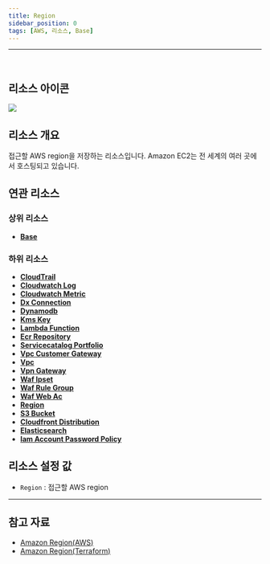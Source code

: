 ```yaml
---
title: Region
sidebar_position: 0
tags: [AWS, 리소스, Base]
---
```





<hr />
<br />

## 리소스 아이콘

<img src={icon} />

## 리소스 개요

접근할 AWS region을 저장하는 리소스입니다. Amazon EC2는 전 세계의 여러 곳에서 호스팅되고 있습니다.

## 연관 리소스

### 상위 리소스

-   [**Base**](https://docs.cstudio.app/docs/resource/aws/Base/)

### 하위 리소스

-   [**CloudTrail**](https://docs.cstudio.app/docs/resource/aws/Cloudtrail/)
-   [**Cloudwatch Log**](https://docs.cstudio.app/docs/resource/aws/Cloudwatch/Log)
-   [**Cloudwatch Metric**](https://docs.cstudio.app/docs/resource/aws/Cloudwatch/Metric)
-   [**Dx Connection**](https://docs.cstudio.app/docs/resource/aws/DirectConnect/DxConnection)
-   [**Dynamodb**](https://docs.cstudio.app/docs/resource/aws/Dynamodb/)
-   [**Kms Key**](https://docs.cstudio.app/docs/resource/aws/Kms/KmsKey)
-   [**Lambda Function**](https://docs.cstudio.app/docs/resource/aws/Lambda/LambdaFunction)
-   [**Ecr Repository**](https://docs.cstudio.app/docs/resource/aws/Ecr/EcrRepository)
-   [**Servicecatalog Portfolio**](https://docs.cstudio.app/docs/resource/aws/Servicecatalog/ServicecatalogPortfolio)
-   [**Vpc Customer Gateway**](https://docs.cstudio.app/docs/resource/aws/Vpc/CustomerGateway)
-   [**Vpc**](https://docs.cstudio.app/docs/resource/aws/Vpc/)
-   [**Vpn Gateway**](https://docs.cstudio.app/docs/resource/aws/Vpc/VpnGateway)
-   [**Waf Ipset**](https://docs.cstudio.app/docs/resource/aws/Waf/WafIpset)
-   [**Waf Rule Group**](https://docs.cstudio.app/docs/resource/aws/Waf/WafRuleGroup)
-   [**Waf Web Ac**](https://docs.cstudio.app/docs/resource/aws/Waf/WafWebAcl)
-   [**Region**](https://docs.cstudio.app/docs/resource/aws/Base/Region)
-   [**S3 Bucket**](https://docs.cstudio.app/docs/resource/aws/S3/S3Bucket)
-   [**Cloudfront Distribution**](https://docs.cstudio.app/docs/resource/aws/Cloudfront/CloudfrontDistribution)
-   [**Elasticsearch**](https://docs.cstudio.app/docs/resource/aws/Elasticsearch/)
-   [**Iam Account Password Policy**](https://docs.cstudio.app/docs/resource/aws/Iam/IamAccountPasswordPolicy)

## 리소스 설정 값

-   `Region` : 접근할 AWS region

---

## 참고 자료

-   [Amazon Region(AWS)](https://docs.aws.amazon.com/ko_kr/AWSEC2/latest/UserGuide/using-regions-availability-zones.html)
-   [Amazon Region(Terraform)](https://registry.terraform.io/providers/hashicorp/aws/latest/docs/data-sources/region)
